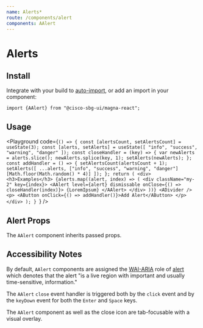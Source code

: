 ```yaml
---
name: Alerts*
route: /components/alert
components: AAlert
---
```


# Alerts

## Install

Integrate with your build to [auto-import](/#integrating), or add an import in your component:

```
import {AAlert} from "@cisco-sbg-ui/magna-react";
```

## Usage

<Playground
  code={`() => {
  const [alertsCount, setAlertsCount] = useState(3);
  const [alerts, setAlerts] = useState([
    "info",
    "success",
    "warning",
    "danger"
  ]);
  const closeHandler = (key) => {
    var newAlerts = alerts.slice();
    newAlerts.splice(key, 1);
    setAlerts(newAlerts);
  };
  const addHandler = () => {
    setAlertsCount(alertsCount + 1);
    setAlerts([
      ...alerts,
      ["info", "success", "warning", "danger"][Math.floor(Math.random() * 4)]
    ]);
  };
  return (
    <div>
      <h3>Examples</h3>
      {alerts.map((alert, index) => (
        <div className="my-2" key={index}>
          <AAlert
            level={alert}
            dismissable
            onClose={() => closeHandler(index)}>
            {LoremIpsum}
          </AAlert>
        </div>
      ))}
      <ADivider />
      <p>
        <AButton onClick={() => addHandler()}>Add Alert</AButton>
      </p>
    </div>
  );
}
`}
/>

## Alert Props

The `AAlert` component inherits passed props.

<Props of="AAlert" />

## Accessibility Notes

By default, `AAlert` components are assigned the [WAI-ARIA](https://www.w3.org/WAI/standards-guidelines/aria/) role of [alert](https://www.w3.org/TR/wai-aria/#alert) which denotes that the alert "is a live region with important and usually time-sensitive, information."

The `AAlert` `close` event handler is triggered both by the `click` event and by the `keyDown` event for both the `Enter` and `Space` keys.

The `AAlert` component as well as the close icon are tab-focusable with a visual overlay.
